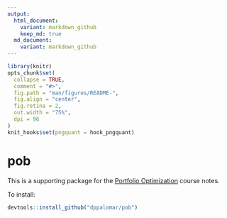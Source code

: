 ```yaml
---
output:
  html_document:
    variant: markdown_github
    keep_md: true
  md_document:
    variant: markdown_github
---
```


<!-- README.md is generated from README.Rmd. Please edit that file -->

```r
library(knitr)
opts_chunk$set(
  collapse = TRUE,
  comment = "#>",
  fig.path = "man/figures/README-",
  fig.align = "center",
  fig.retina = 2,
  out.width = "75%",
  dpi = 96
)
knit_hooks$set(pngquant = hook_pngquant)
```

# pob
This is a supporting package for the [Portfolio Optimization](https://www.danielppalomar.com/teaching-courses/fall-2021-22-mafs5310-portfolio-optimization-with-r/) course notes.

To install:
```r
devtools::install_github("dppalomar/pob")
```
